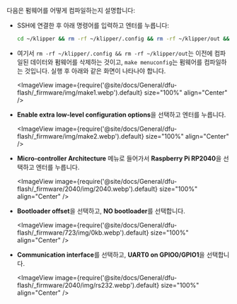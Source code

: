 다음은 펌웨어를 어떻게 컴파일하는지 설명합니다:
* SSH에 연결한 후 아래 명령어를 입력하고 엔터를 누릅니다:

    ```bash
    cd ~/klipper && rm -rf ~/klipper/.config && rm -rf ~/klipper/out && make menuconfig
    ```

* 여기서 `rm -rf ~/klipper/.config && rm -rf ~/klipper/out`는 이전에 컴파일된 데이터와 펌웨어를 삭제하는 것이고, `make menuconfig`는 펌웨어를 컴파일하는 것입니다. 실행 후 아래와 같은 화면이 나타나야 합니다.

    <ImageView image={require('@site/docs/General/dfu-flash/_firmware/img/make1.webp').default} size="100%" align="Center" />

* **Enable extra low-level configuration options**을 선택하고 엔터를 누릅니다.

    <ImageView image={require('@site/docs/General/dfu-flash/_firmware/img/make2.webp').default} size="100%" align="Center" />

* **Micro-controller Architecture** 메뉴로 들어가서 **Raspberry Pi RP2040**을 선택하고 엔터를 누릅니다.

    <ImageView image={require('@site/docs/General/dfu-flash/_firmware/2040/img/2040.webp').default} size="100%" align="Center" />

* **Bootloader offset**을 선택하고, **NO bootloader**를 선택합니다.

    <ImageView image={require('@site/docs/General/dfu-flash/_firmware/723/img/0kb.webp').default} size="100%" align="Center" />

* **Communication interface**를 선택하고, **UART0 on GPIO0/GPIO1**을 선택합니다.

    <ImageView image={require('@site/docs/General/dfu-flash/_firmware/2040/img/rs232.webp').default} size="100%" align="Center" />